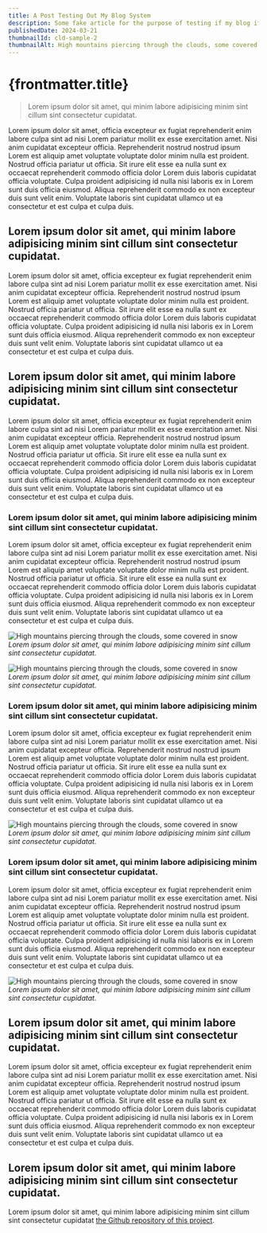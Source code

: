 ```yaml
---
title: A Post Testing Out My Blog System
description: Some fake article for the purpose of testing if my blog if working correctly.
publishedDate: 2024-03-21
thumbnailId: cld-sample-2
thumbnailAlt: High mountains piercing through the clouds, some covered in snow
---
```


# {frontmatter.title}

> Lorem ipsum dolor sit amet, qui minim labore adipisicing minim sint cillum sint consectetur cupidatat.

Lorem ipsum dolor sit amet, officia excepteur ex fugiat reprehenderit enim labore culpa sint ad nisi Lorem pariatur mollit ex esse exercitation amet. Nisi anim cupidatat excepteur officia. Reprehenderit nostrud nostrud ipsum Lorem est aliquip amet voluptate voluptate dolor minim nulla est proident. Nostrud officia pariatur ut officia. Sit irure elit esse ea nulla sunt ex occaecat reprehenderit commodo officia dolor Lorem duis laboris cupidatat officia voluptate. Culpa proident adipisicing id nulla nisi laboris ex in Lorem sunt duis officia eiusmod. Aliqua reprehenderit commodo ex non excepteur duis sunt velit enim. Voluptate laboris sint cupidatat ullamco ut ea consectetur et est culpa et culpa duis.

## Lorem ipsum dolor sit amet, qui minim labore adipisicing minim sint cillum sint consectetur cupidatat.

<BlogImage
  id="cld-sample-2"
  alt="High mountains piercing through the clouds, some covered in snow"
/>

Lorem ipsum dolor sit amet, officia excepteur ex fugiat reprehenderit enim labore culpa sint ad nisi Lorem pariatur mollit ex esse exercitation amet. Nisi anim cupidatat excepteur officia. Reprehenderit nostrud nostrud ipsum Lorem est aliquip amet voluptate voluptate dolor minim nulla est proident. Nostrud officia pariatur ut officia. Sit irure elit esse ea nulla sunt ex occaecat reprehenderit commodo officia dolor Lorem duis laboris cupidatat officia voluptate. Culpa proident adipisicing id nulla nisi laboris ex in Lorem sunt duis officia eiusmod. Aliqua reprehenderit commodo ex non excepteur duis sunt velit enim. Voluptate laboris sint cupidatat ullamco ut ea consectetur et est culpa et culpa duis.

## Lorem ipsum dolor sit amet, qui minim labore adipisicing minim sint cillum sint consectetur cupidatat.

Lorem ipsum dolor sit amet, officia excepteur ex fugiat reprehenderit enim labore culpa sint ad nisi Lorem pariatur mollit ex esse exercitation amet. Nisi anim cupidatat excepteur officia. Reprehenderit nostrud nostrud ipsum Lorem est aliquip amet voluptate voluptate dolor minim nulla est proident. Nostrud officia pariatur ut officia. Sit irure elit esse ea nulla sunt ex occaecat reprehenderit commodo officia dolor Lorem duis laboris cupidatat officia voluptate. Culpa proident adipisicing id nulla nisi laboris ex in Lorem sunt duis officia eiusmod. Aliqua reprehenderit commodo ex non excepteur duis sunt velit enim. Voluptate laboris sint cupidatat ullamco ut ea consectetur et est culpa et culpa duis.

### Lorem ipsum dolor sit amet, qui minim labore adipisicing minim sint cillum sint consectetur cupidatat.

Lorem ipsum dolor sit amet, officia excepteur ex fugiat reprehenderit enim labore culpa sint ad nisi Lorem pariatur mollit ex esse exercitation amet. Nisi anim cupidatat excepteur officia. Reprehenderit nostrud nostrud ipsum Lorem est aliquip amet voluptate voluptate dolor minim nulla est proident. Nostrud officia pariatur ut officia. Sit irure elit esse ea nulla sunt ex occaecat reprehenderit commodo officia dolor Lorem duis laboris cupidatat officia voluptate. Culpa proident adipisicing id nulla nisi laboris ex in Lorem sunt duis officia eiusmod. Aliqua reprehenderit commodo ex non excepteur duis sunt velit enim. Voluptate laboris sint cupidatat ullamco ut ea consectetur et est culpa et culpa duis.

![High mountains piercing through the clouds, some covered in snow](https://res.cloudinary.com/nichtsam/image/upload/v1709918808/cld-sample-2.jpg)
_Lorem ipsum dolor sit amet, qui minim labore adipisicing minim sint cillum sint consectetur cupidatat._

![High mountains piercing through the clouds, some covered in snow](https://res.cloudinary.com/nichtsam/image/upload/v1709918808/cld-sample-2.jpg)
_Lorem ipsum dolor sit amet, qui minim labore adipisicing minim sint cillum sint consectetur cupidatat._

### Lorem ipsum dolor sit amet, qui minim labore adipisicing minim sint cillum sint consectetur cupidatat.

Lorem ipsum dolor sit amet, officia excepteur ex fugiat reprehenderit enim labore culpa sint ad nisi Lorem pariatur mollit ex esse exercitation amet. Nisi anim cupidatat excepteur officia. Reprehenderit nostrud nostrud ipsum Lorem est aliquip amet voluptate voluptate dolor minim nulla est proident. Nostrud officia pariatur ut officia. Sit irure elit esse ea nulla sunt ex occaecat reprehenderit commodo officia dolor Lorem duis laboris cupidatat officia voluptate. Culpa proident adipisicing id nulla nisi laboris ex in Lorem sunt duis officia eiusmod. Aliqua reprehenderit commodo ex non excepteur duis sunt velit enim. Voluptate laboris sint cupidatat ullamco ut ea consectetur et est culpa et culpa duis.

![High mountains piercing through the clouds, some covered in snow](https://res.cloudinary.com/nichtsam/image/upload/v1709918808/cld-sample-2.jpg)
_Lorem ipsum dolor sit amet, qui minim labore adipisicing minim sint cillum sint consectetur cupidatat._

### Lorem ipsum dolor sit amet, qui minim labore adipisicing minim sint cillum sint consectetur cupidatat.

Lorem ipsum dolor sit amet, officia excepteur ex fugiat reprehenderit enim labore culpa sint ad nisi Lorem pariatur mollit ex esse exercitation amet. Nisi anim cupidatat excepteur officia. Reprehenderit nostrud nostrud ipsum Lorem est aliquip amet voluptate voluptate dolor minim nulla est proident. Nostrud officia pariatur ut officia. Sit irure elit esse ea nulla sunt ex occaecat reprehenderit commodo officia dolor Lorem duis laboris cupidatat officia voluptate. Culpa proident adipisicing id nulla nisi laboris ex in Lorem sunt duis officia eiusmod. Aliqua reprehenderit commodo ex non excepteur duis sunt velit enim. Voluptate laboris sint cupidatat ullamco ut ea consectetur et est culpa et culpa duis.

![High mountains piercing through the clouds, some covered in snow](https://res.cloudinary.com/nichtsam/image/upload/v1709918808/cld-sample-2.jpg)
_Lorem ipsum dolor sit amet, qui minim labore adipisicing minim sint cillum sint consectetur cupidatat._

## Lorem ipsum dolor sit amet, qui minim labore adipisicing minim sint cillum sint consectetur cupidatat.

Lorem ipsum dolor sit amet, officia excepteur ex fugiat reprehenderit enim labore culpa sint ad nisi Lorem pariatur mollit ex esse exercitation amet. Nisi anim cupidatat excepteur officia. Reprehenderit nostrud nostrud ipsum Lorem est aliquip amet voluptate voluptate dolor minim nulla est proident. Nostrud officia pariatur ut officia. Sit irure elit esse ea nulla sunt ex occaecat reprehenderit commodo officia dolor Lorem duis laboris cupidatat officia voluptate. Culpa proident adipisicing id nulla nisi laboris ex in Lorem sunt duis officia eiusmod. Aliqua reprehenderit commodo ex non excepteur duis sunt velit enim. Voluptate laboris sint cupidatat ullamco ut ea consectetur et est culpa et culpa duis.

## Lorem ipsum dolor sit amet, qui minim labore adipisicing minim sint cillum sint consectetur cupidatat.

Lorem ipsum dolor sit amet, qui minim labore adipisicing minim sint cillum sint consectetur cupidatat [the Github repository of this project](https://github.com/nichtsam/nichtsam.com).
